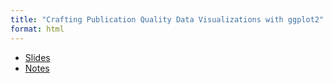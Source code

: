 ```yaml
---
title: "Crafting Publication Quality Data Visualizations with ggplot2"
format: html
---
```


- [Slides](slides.qmd)
- [Notes](notes.qmd) 